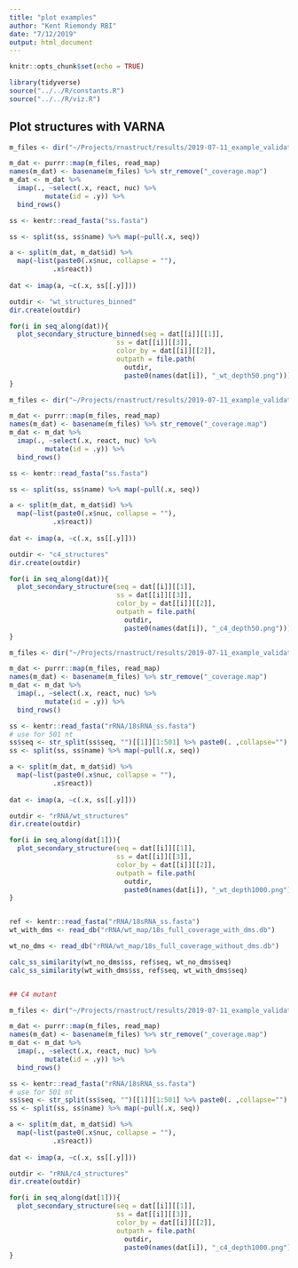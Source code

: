 ```yaml
---
title: "plot examples"
author: "Kent Riemondy RBI"
date: "7/12/2019"
output: html_document
---
```


```r
knitr::opts_chunk$set(echo = TRUE)
```


```r
library(tidyverse)
source("../../R/constants.R")
source("../../R/viz.R")
```

## Plot structures with VARNA

```r
m_files <- dir("~/Projects/rnastruct/results/2019-07-11_example_validation_structures/wt_map/", pattern = ".map", full.names = T)

m_dat <- purrr::map(m_files, read_map)
names(m_dat) <- basename(m_files) %>% str_remove("_coverage.map")
m_dat <- m_dat %>% 
  imap(., ~select(.x, react, nuc) %>%
         mutate(id = .y)) %>% 
  bind_rows() 

ss <- kentr::read_fasta("ss.fasta")

ss <- split(ss, ss$name) %>% map(~pull(.x, seq))

a <- split(m_dat, m_dat$id) %>% 
  map(~list(paste0(.x$nuc, collapse = ""),
           .x$react))
                               
dat <- imap(a, ~c(.x, ss[[.y]]))

outdir <- "wt_structures_binned"
dir.create(outdir)

for(i in seq_along(dat)){
  plot_secondary_structure_binned(seq = dat[[i]][[1]], 
                           ss = dat[[i]][[3]], 
                           color_by = dat[[i]][[2]],
                           outpath = file.path(
                             outdir,
                             paste0(names(dat[i]), "_wt_depth50.png")))
}
```




```r
m_files <- dir("~/Projects/rnastruct/results/2019-07-11_example_validation_structures/c4_map/", pattern = ".map", full.names = T)

m_dat <- purrr::map(m_files, read_map)
names(m_dat) <- basename(m_files) %>% str_remove("_coverage.map")
m_dat <- m_dat %>% 
  imap(., ~select(.x, react, nuc) %>%
         mutate(id = .y)) %>% 
  bind_rows() 

ss <- kentr::read_fasta("ss.fasta")

ss <- split(ss, ss$name) %>% map(~pull(.x, seq))

a <- split(m_dat, m_dat$id) %>% 
  map(~list(paste0(.x$nuc, collapse = ""),
           .x$react))
                               
dat <- imap(a, ~c(.x, ss[[.y]]))

outdir <- "c4_structures"
dir.create(outdir)

for(i in seq_along(dat)){
  plot_secondary_structure(seq = dat[[i]][[1]], 
                           ss = dat[[i]][[3]], 
                           color_by = dat[[i]][[2]],
                           outpath = file.path(
                             outdir,
                             paste0(names(dat[i]), "_c4_depth50.png")))
}
```


```r
m_files <- dir("~/Projects/rnastruct/results/2019-07-11_example_validation_structures/rRNA/wt_map/", pattern = ".map", full.names = T)

m_dat <- purrr::map(m_files, read_map)
names(m_dat) <- basename(m_files) %>% str_remove("_coverage.map")
m_dat <- m_dat %>% 
  imap(., ~select(.x, react, nuc) %>%
         mutate(id = .y)) %>% 
  bind_rows() 

ss <- kentr::read_fasta("rRNA/18sRNA_ss.fasta")
# use for 501 nt 
ss$seq <- str_split(ss$seq, "")[[1]][1:501] %>% paste0(. ,collapse="")
ss <- split(ss, ss$name) %>% map(~pull(.x, seq))

a <- split(m_dat, m_dat$id) %>% 
  map(~list(paste0(.x$nuc, collapse = ""),
           .x$react))
                               
dat <- imap(a, ~c(.x, ss[[.y]]))

outdir <- "rRNA/wt_structures"
dir.create(outdir)

for(i in seq_along(dat[1])){
  plot_secondary_structure(seq = dat[[i]][[1]], 
                           ss = dat[[i]][[3]], 
                           color_by = dat[[i]][[2]],
                           outpath = file.path(
                             outdir,
                             paste0(names(dat[i]), "_wt_depth1000.png")))
}


ref <- kentr::read_fasta("rRNA/18sRNA_ss.fasta")
wt_with_dms <- read_db("rRNA/wt_map/18s_full_coverage_with_dms.db")

wt_no_dms <- read_db("rRNA/wt_map/18s_full_coverage_without_dms.db")

calc_ss_similarity(wt_no_dms$ss, ref$seq, wt_no_dms$seq)
calc_ss_similarity(wt_with_dms$ss, ref$seq, wt_with_dms$seq)


## C4 mutant 

m_files <- dir("~/Projects/rnastruct/results/2019-07-11_example_validation_structures/rRNA/c4_map/", pattern = ".map", full.names = T)

m_dat <- purrr::map(m_files, read_map)
names(m_dat) <- basename(m_files) %>% str_remove("_coverage.map")
m_dat <- m_dat %>% 
  imap(., ~select(.x, react, nuc) %>%
         mutate(id = .y)) %>% 
  bind_rows() 

ss <- kentr::read_fasta("rRNA/18sRNA_ss.fasta")
# use for 501 nt 
ss$seq <- str_split(ss$seq, "")[[1]][1:501] %>% paste0(. ,collapse="")
ss <- split(ss, ss$name) %>% map(~pull(.x, seq))

a <- split(m_dat, m_dat$id) %>% 
  map(~list(paste0(.x$nuc, collapse = ""),
           .x$react))
                               
dat <- imap(a, ~c(.x, ss[[.y]]))

outdir <- "rRNA/c4_structures"
dir.create(outdir)

for(i in seq_along(dat[1])){
  plot_secondary_structure(seq = dat[[i]][[1]], 
                           ss = dat[[i]][[3]], 
                           color_by = dat[[i]][[2]],
                           outpath = file.path(
                             outdir,
                             paste0(names(dat[i]), "_c4_depth1000.png")))
}


```

